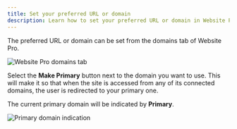 ```yaml
---
title: Set your preferred URL or domain
description: Learn how to set your preferred URL or domain in Website Pro
---
```


The preferred URL or domain can be set from the domains tab of Website Pro. 

![Website Pro domains tab](/img/domains/preferred-url-domain-1.jpg)

Select the **Make Primary** button next to the domain you want to use. This will make it so that when the site is accessed from any of its connected domains, the user is redirected to your primary one.

The current primary domain will be indicated by **Primary**.

![Primary domain indication](/img/domains/preferred-url-domain-2.jpg)